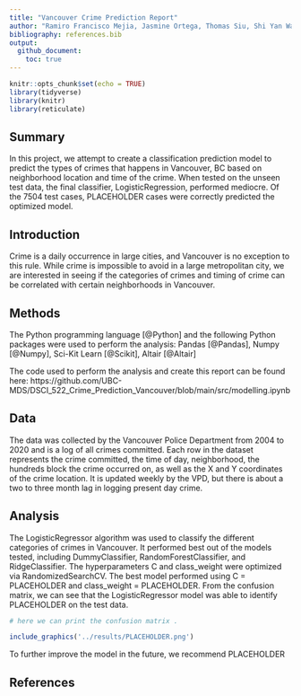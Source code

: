 ```yaml
---
title: "Vancouver Crime Prediction Report"
author: "Ramiro Francisco Mejia, Jasmine Ortega, Thomas Siu, Shi Yan Wang </br>"
bibliography: references.bib
output: 
  github_document:
    toc: true
---
```


```r
knitr::opts_chunk$set(echo = TRUE)
library(tidyverse)
library(knitr)
library(reticulate)
```

## Summary

In this project, we attempt to create a classification prediction model to predict the types of crimes that happens in Vancouver, BC based on neighborhood location and time of the crime. When tested on the unseen test data, the final classifier, LogisticRegression, performed mediocre. Of the 7504 test cases, PLACEHOLDER cases were correctly predicted the optimized model.

## Introduction

Crime is a daily occurrence in large cities, and Vancouver is no exception to this rule. While crime is impossible to avoid in a large metropolitan city, we are interested in seeing if the categories of crimes and timing of crime can be correlated with certain neighborhoods in Vancouver. 

## Methods
The Python programming language [@Python] and the following Python packages were used to perform the analysis: Pandas [@Pandas], Numpy [@Numpy], Sci-Kit Learn [@Scikit], Altair [@Altair]


The code used to perform the analysis and create this report can be found here: https://github.com/UBC-MDS/DSCI_522_Crime_Prediction_Vancouver/blob/main/src/modelling.ipynb


## Data
The data was collected by the Vancouver Police Department from 2004 to 2020 and is a log of all crimes committed. Each row in the dataset represents the crime committed, the time of day, neighborhood, the hundreds block the crime occurred on, as well as the X and Y coordinates of the crime location. It is updated weekly by the VPD, but there is about a two to three month lag in logging present day crime. 

## Analysis
The LogisticRegressor algorithm was used to classify the different categories of crimes in Vancouver. It performed best out of the models tested, including DummyClassifier, RandomForestClassifier, and RidgeClassifier. The hyperparameters C and class_weight were optimized via RandomizedSearchCV. The best model performed using C = PLACEHOLDER and class_weight = PLACEHOLDER. From the confusion matrix, we can see that the LogisticRegressor model was able to identify PLACEHOLDER on the test data.

```r
# here we can print the confusion matrix .

include_graphics('../results/PLACEHOLDER.png')

```

To further improve the model in the future, we recommend PLACEHOLDER

## References

